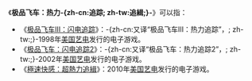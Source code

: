 {{noteTA
|G1=Games
}}
《'''极品飞车：热力-{zh-cn:追踪; zh-tw:追緝;}-'''》可以指：
* 《[[极品飞车III：闪电追踪|极品飞车III：闪电追踪]]》：-{zh-cn:又译“极品飞车III：热力追踪”，; zh-tw:<span></span>;}-1998年[[美国艺电|美国艺电]]发行的电子游戏。
* 《[[极品飞车：闪电追踪2|极品飞车：闪电追踪2]]》：-{zh-cn:又译“极品飞车：热力追踪2”，; zh-tw:<span></span>;}-2002年[[美国艺电|美国艺电]]发行的电子游戏。
* 《[[極速快感：超熱力追緝|極速快感：超熱力追緝]]》：2010年[[美国艺电|美国艺电]]发行的电子游戏。
{{disambig}}